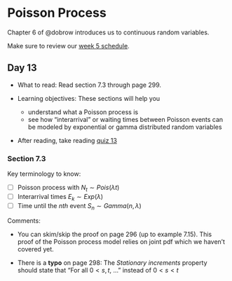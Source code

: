 # Poisson Process  {#sec-intro-cont-rv}

Chapter 6 of @dobrow introduces us to continuous random variables.

Make sure to review our [week 5 schedule](https://docs.google.com/spreadsheets/d/1p4s9FLap8CUB40UYAzdxpDi8-PkoHUceGq0dNUmfE9c/edit?usp=sharing).



## Day 13 {.unnumbered}

- What to read: Read section 7.3 through page 299.

- Learning objectives: These sections will help you
  - understand what a Poisson process is
  - see how "interarrival" or waiting times between Poisson events can be modeled by exponential or gamma distributed random variables
  
- After reading, take reading [quiz 13](https://forms.gle/8nwGZxx77bxcvn2f7)

  

### Section 7.3 {.unnumbered}

Key terminology to know:

  - [ ] Poisson process with $N_t \sim Pois(\lambda t)$
  - [ ] Interarrival times $E_k \sim Exp(\lambda)$
  - [ ] Time until the $nth$ event $S_n \sim Gamma(n,\lambda)$
  
Comments: 

- You can skim/skip the proof on page 296 (up to example 7.15). This proof of the Poisson process model relies on joint pdf which we haven't covered yet. 

- There is a **typo** on page 298: The *Stationary increments*  property should state that "For all $0 < s,t$, ..." instead of $0 < s < t$